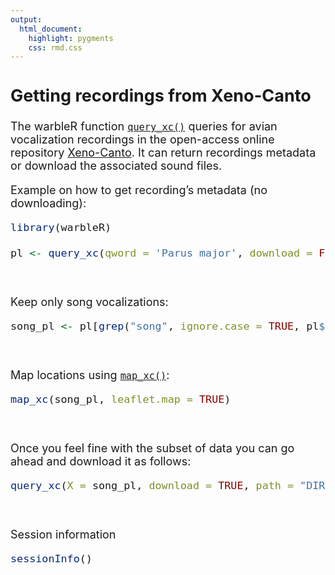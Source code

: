```yaml
---
output:
  html_document:
    highlight: pygments    
    css: rmd.css
---
```


<font size="4">


## Getting recordings from Xeno-Canto


The warbleR function [`query_xc()`](https://marce10.github.io/warbleR/reference/query_xc.html) queries for avian vocalization recordings in the open-access online repository [Xeno-Canto](https://xeno-canto.org). It can return recordings metadata or download the associated sound files. 

Example on how to get recording's metadata (no downloading):

```r

library(warbleR)

pl <- query_xc(qword = 'Parus major', download = FALSE)

```

&nbsp;

Keep only song vocalizations: 
```r

song_pl <- pl[grep("song", ignore.case = TRUE, pl$Vocalization_type), ]

```

&nbsp;

Map locations using [`map_xc()`](https://marce10.github.io/warbleR/reference/map_xc.html):
```r

map_xc(song_pl, leaflet.map = TRUE)

```
&nbsp;

Once you feel fine with the subset of data you can go ahead and download it as follows:
```r

query_xc(X = song_pl, download = TRUE, path = "DIRECTORY WHERE YOU WANT TO SAVE THE FILES")

```
&nbsp;


<font size="4">Session information</font>

```r

sessionInfo()

```
